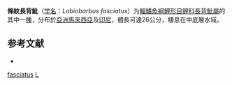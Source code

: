 {{Speciesbox
| genus = Labiobarbus
| species = fasciatus
| authority = [[Bleeker|Bleeker]], 1853
| status = NE
| status_system = IUCN3.1
| image = Labiobarbus fasciatus Bleeker.jpg
| synonyms = *''Dangila fasciata''<br /><small>Bleeker, 1853</small>
*''Dangila koedjem''<br /><small>Popta, 1904</small> ''
*''Dangila taeniata''<br /><small>Günther, 1868</small> ''
}}

'''條紋長背魮'''（[[学名|学名]]：''Labiobarbus fasciatus''）为[[輻鰭魚綱|輻鰭魚綱]][[鯉形目|鯉形目]][[鲤科|鲤科]][[長背魮屬|長背魮屬]]的其中一[[種|種]]，分布於[[亞洲|亞洲]][[馬來西亞|馬來西亞]]及[[印尼|印尼]]，體長可達26公分，棲息在中底層水域。

==参考文献==
*{{FishBase_species|genus=Labiobarbus|species=fasciatus|year=2012|month=1}}

{{Taxonbar}}

{{Taxonbar}}

[[Category:長背魮屬|fasciatus]]
[[Category:1853年描述的魚類|L]]


{{鯉形目小作品}}